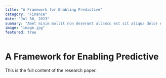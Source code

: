```yaml
---
title: "A Framework for Enabling Predictive"
category: "Finance"
date: "Jul 30, 2023"
summary: "Amet minim mollit non deserunt ullamco est sit aliqua dolor do amet sint. Velit officia consequat duis enim velit mollit. Exercitation veniam consequat sunt nostrud amet."
image: "image.jpg"
featured: true
---
```


# A Framework for Enabling Predictive

This is the full content of the research paper.